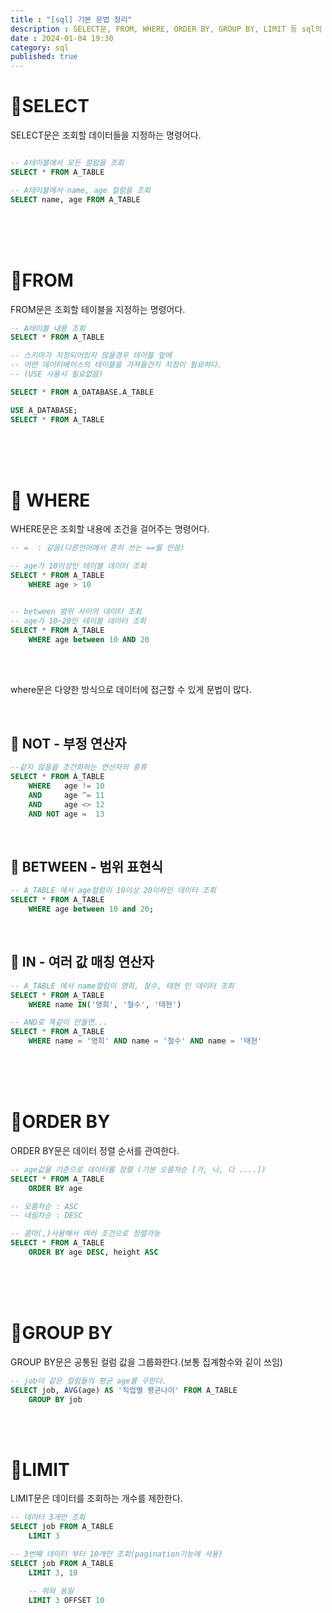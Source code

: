 ```yaml
---
title : "[sql] 기본 문법 정리"
description : SELECT문, FROM, WHERE, ORDER BY, GROUP BY, LIMIT 등 sql의 기본 문법 정리
date : 2024-01-04 19:30
category: sql
published: true
---
```


# 📁SELECT

SELECT문은 조회할 데이터들을 지정하는 명령어다.
```sql

-- A테이블에서 모든 컬럼을 조회
SELECT * FROM A_TABLE

-- A테이블에서 name, age 컬럼을 조회
SELECT name, age FROM A_TABLE

```

<br />
<br />
<br />

# 📁FROM

FROM문은 조회할 테이블을 지정하는 명령어다.

```sql
-- A테이블 내용 조회
SELECT * FROM A_TABLE

-- 스키마가 지정되어있지 않을경우 테이블 앞에 
-- 어떤 데이터베이스의 테이블을 가져올건지 지정이 필요하다.
-- (USE 사용시 필요없음)

SELECT * FROM A_DATABASE.A_TABLE

USE A_DATABASE;
SELECT * FROM A_TABLE
```

<br />
<br />
<br />

# 📁 WHERE

WHERE문은 조회할 내용에 조건을 걸어주는 명령어다.

```sql
-- =  : 같음(다른언어에서 흔히 쓰는 ==를 안씀)

-- age가 10이상인 테이블 데이터 조회
SELECT * FROM A_TABLE
    WHERE age > 10


-- between 범위 사이의 데이터 조회
-- age가 10~20인 테이블 데이터 조회
SELECT * FROM A_TABLE
    WHERE age between 10 AND 20
```

<br />
<br />

where문은 다양한 방식으로 데이터에 접근할 수 있게 문법이 많다.


<br />

## 🧩 NOT - 부정 연산자

```sql
--같지 않음을 조건화하는 연산자의 종류
SELECT * FROM A_TABLE
    WHERE   age != 10
    AND     age ^= 11
    AND     age <> 12
    AND NOT age =  13
```

<br />

## 🧩 BETWEEN - 범위 표현식

```sql
-- A_TABLE 에서 age컬럼이 10이상 20이하인 데이터 조회
SELECT * FROM A_TABLE 
	WHERE age between 10 and 20;
```

<br />

## 🧩 IN - 여러 값 매칭 연산자

```sql
-- A_TABLE 에서 name컬럼이 영희, 철수, 태현 인 데이터 조회
SELECT * FROM A_TABLE 
	WHERE name IN('영희', '철수', '태현')

-- AND로 똑같이 만들면...
SELECT * FROM A_TABLE 
	WHERE name = '영희' AND name = '철수' AND name = '태현'
```

<br />
<br />
<br />

# 📁ORDER BY

ORDER BY문은 데이터 정렬 순서를 관여한다.

```sql
-- age값을 기준으로 데이터를 정렬 (기본 오름차순 [가, 나, 다 ....])
SELECT * FROM A_TABLE
    ORDER BY age

-- 오름차순 : ASC
-- 내림차순 : DESC

-- 콤마(,)사용해서 여러 조건으로 정렬가능
SELECT * FROM A_TABLE
    ORDER BY age DESC, height ASC
```

<br />
<br />
<br />

# 📁GROUP BY 

GROUP BY문은 공통된 컬럼 값을 그룹화한다.(보통 집계함수와 깉이 쓰임)

```sql
-- job이 같은 컬럼들의 평균 age를 구한다.
SELECT job, AVG(age) AS '직업별 평균나이' FROM A_TABLE
    GROUP BY job
```

<br />
<br />

# 📁LIMIT 

LIMIT문은 데이터를 조회하는 개수를 제한한다.

```sql
-- 데이터 3개만 조회
SELECT job FROM A_TABLE
    LIMIT 3

-- 3번째 데이터 부터 10개만 조회(pagination기능에 사용)
SELECT job FROM A_TABLE
    LIMIT 3, 10   

    -- 위와 동일
    LIMIT 3 OFFSET 10 
```